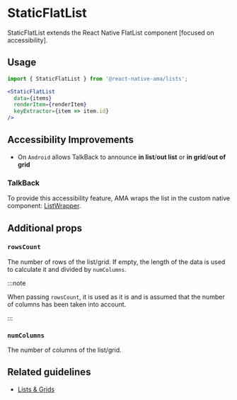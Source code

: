 
# StaticFlatList

StaticFlatList extends the React Native FlatList component [focused on accessibility].

## Usage

```jsx
import { StaticFlatList } from '@react-native-ama/lists';

<StaticFlatList
  data={items}
  renderItem={renderItem}
  keyExtractor={item => item.id}
/>
```

## Accessibility Improvements

- On `Android` allows TalkBack to announce **in list**/**out list** or **in grid**/**out of grid**

### TalkBack

<TalkBackList />

To provide this accessibility feature, AMA wraps the list in the custom native
component: [ListWrapper](./ListWrapper.mdx).


## Additional props

### `rowsCount`

The number of rows of the list/grid. If empty, the length of the data is used to calculate it and divided by `numColumns`.

:::note

When passing `rowsCount`, it is used as it is and is assumed that the number of columns has been taken into account.

:::

### `numColumns`

The number of columns of the list/grid.

## Related guidelines

- [Lists & Grids](../../../website/guidelines/lists-grids.md)
